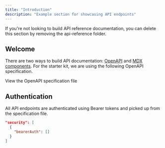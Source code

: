 ```yaml
---
title: "Introduction"
description: "Example section for showcasing API endpoints"
---
```


<Note>
  If you're not looking to build API reference documentation, you can delete this section by removing the api-reference folder. 
</Note>

## Welcome

There are two ways to build API documentation: [OpenAPI](https://mintlify.com/docs/api-playground/openapi/setup) and [MDX components](https://mintlify.com/docs/api-playground/mdx/configuration). For the starter kit, we are using the following OpenAPI specification.

<Card title="Plant Store Endpoints" icon="leaf" href="https://github.com/mintlify/starter/blob/main/api-reference/openapi.json">
  View the OpenAPI specification file
</Card>

## Authentication

All API endpoints are authenticated using Bearer tokens and picked up from the specification file.

```json
"security": [
  {
    "bearerAuth": []
  }
]
```